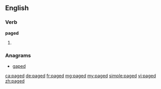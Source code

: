 ==English==

===Verb===
'''paged'''

# {{past of|[[page]]}}

===Anagrams===
* [[gaped#English|gaped]]

[[ca:paged]]
[[de:paged]]
[[fr:paged]]
[[mg:paged]]
[[my:paged]]
[[simple:paged]]
[[vi:paged]]
[[zh:paged]]